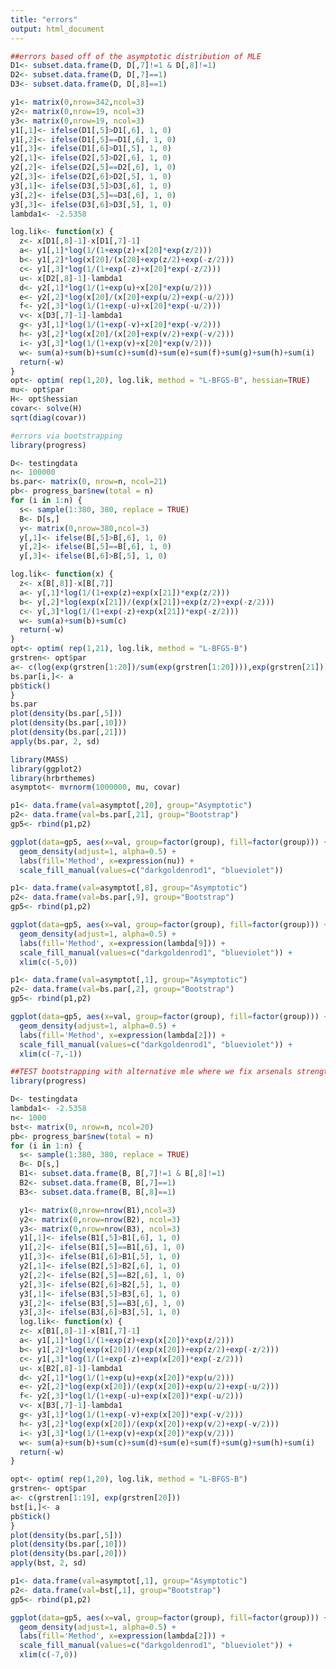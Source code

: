 ```yaml
---
title: "errors"
output: html_document
---
```


```r
##errors based off of the asymptotic distribution of MLE
D1<- subset.data.frame(D, D[,7]!=1 & D[,8]!=1)
D2<- subset.data.frame(D, D[,7]==1)
D3<- subset.data.frame(D, D[,8]==1)

y1<- matrix(0,nrow=342,ncol=3)
y2<- matrix(0,nrow=19, ncol=3)
y3<- matrix(0,nrow=19, ncol=3)
y1[,1]<- ifelse(D1[,5]>D1[,6], 1, 0)
y1[,2]<- ifelse(D1[,5]==D1[,6], 1, 0)
y1[,3]<- ifelse(D1[,6]>D1[,5], 1, 0)
y2[,1]<- ifelse(D2[,5]>D2[,6], 1, 0)
y2[,2]<- ifelse(D2[,5]==D2[,6], 1, 0)
y2[,3]<- ifelse(D2[,6]>D2[,5], 1, 0)
y3[,1]<- ifelse(D3[,5]>D3[,6], 1, 0)
y3[,2]<- ifelse(D3[,5]==D3[,6], 1, 0)
y3[,3]<- ifelse(D3[,6]>D3[,5], 1, 0)
lambda1<- -2.5358

log.lik<- function(x) {
  z<- x[D1[,8]-1]-x[D1[,7]-1]
  a<- y1[,1]*log(1/(1+exp(z)+x[20]*exp(z/2)))
  b<- y1[,2]*log(x[20]/(x[20]+exp(z/2)+exp(-z/2)))
  c<- y1[,3]*log(1/(1+exp(-z)+x[20]*exp(-z/2)))
  u<- x[D2[,8]-1]-lambda1
  d<- y2[,1]*log(1/(1+exp(u)+x[20]*exp(u/2)))
  e<- y2[,2]*log(x[20]/(x[20]+exp(u/2)+exp(-u/2)))
  f<- y2[,3]*log(1/(1+exp(-u)+x[20]*exp(-u/2)))
  v<- x[D3[,7]-1]-lambda1
  g<- y3[,1]*log(1/(1+exp(-v)+x[20]*exp(-v/2)))
  h<- y3[,2]*log(x[20]/(x[20]+exp(v/2)+exp(-v/2)))
  i<- y3[,3]*log(1/(1+exp(v)+x[20]*exp(v/2)))
  w<- sum(a)+sum(b)+sum(c)+sum(d)+sum(e)+sum(f)+sum(g)+sum(h)+sum(i)
  return(-w)
}
opt<- optim( rep(1,20), log.lik, method = "L-BFGS-B", hessian=TRUE)
mu<- opt$par
H<- opt$hessian
covar<- solve(H)
sqrt(diag(covar))
```

```r
#errors via bootstrapping
library(progress)

D<- testingdata
n<- 100000
bs.par<- matrix(0, nrow=n, ncol=21)
pb<- progress_bar$new(total = n)
for (i in 1:n) {
  s<- sample(1:380, 380, replace = TRUE)
  B<- D[s,]
  y<- matrix(0,nrow=380,ncol=3)
  y[,1]<- ifelse(B[,5]>B[,6], 1, 0)
  y[,2]<- ifelse(B[,5]==B[,6], 1, 0)
  y[,3]<- ifelse(B[,6]>B[,5], 1, 0)

log.lik<- function(x) {
  z<- x[B[,8]]-x[B[,7]]
  a<- y[,1]*log(1/(1+exp(z)+exp(x[21])*exp(z/2)))
  b<- y[,2]*log(exp(x[21])/(exp(x[21])+exp(z/2)+exp(-z/2)))
  c<- y[,3]*log(1/(1+exp(-z)+exp(x[21])*exp(-z/2)))
  w<- sum(a)+sum(b)+sum(c)
  return(-w)
}
opt<- optim( rep(1,21), log.lik, method = "L-BFGS-B")
grstren<- opt$par
a<- c(log(exp(grstren[1:20])/sum(exp(grstren[1:20]))),exp(grstren[21]))
bs.par[i,]<- a
pb$tick()
}
bs.par
plot(density(bs.par[,5]))
plot(density(bs.par[,10]))
plot(density(bs.par[,21]))
apply(bs.par, 2, sd)          

```
```r
library(MASS)
library(ggplot2)
library(hrbrthemes)
asymptot<- mvrnorm(1000000, mu, covar)

p1<- data.frame(val=asymptot[,20], group="Asymptotic")
p2<- data.frame(val=bs.par[,21], group="Bootstrap")
gp5<- rbind(p1,p2)

ggplot(data=gp5, aes(x=val, group=factor(group), fill=factor(group))) +
  geom_density(adjust=1, alpha=0.5) +
  labs(fill='Method', x=expression(nu)) +
  scale_fill_manual(values=c("darkgoldenrod1", "blueviolet"))

p1<- data.frame(val=asymptot[,8], group="Asymptotic")
p2<- data.frame(val=bs.par[,9], group="Bootstrap")
gp5<- rbind(p1,p2)

ggplot(data=gp5, aes(x=val, group=factor(group), fill=factor(group))) +
  geom_density(adjust=1, alpha=0.5) +
  labs(fill='Method', x=expression(lambda[9])) +
  scale_fill_manual(values=c("darkgoldenrod1", "blueviolet")) +
  xlim(c(-5,0))

p1<- data.frame(val=asymptot[,1], group="Asymptotic")
p2<- data.frame(val=bs.par[,2], group="Bootstrap")
gp5<- rbind(p1,p2)

ggplot(data=gp5, aes(x=val, group=factor(group), fill=factor(group))) +
  geom_density(adjust=1, alpha=0.5) +
  labs(fill='Method', x=expression(lambda[2])) +
  scale_fill_manual(values=c("darkgoldenrod1", "blueviolet")) +
  xlim(c(-7,-1))
```




```r
##TEST bootstrapping with alternative mle where we fix arsenals strength
library(progress)

D<- testingdata
lambda1<- -2.5358
n<- 1000
bst<- matrix(0, nrow=n, ncol=20)
pb<- progress_bar$new(total = n)
for (i in 1:n) {
  s<- sample(1:380, 380, replace = TRUE)
  B<- D[s,]
  B1<- subset.data.frame(B, B[,7]!=1 & B[,8]!=1)
  B2<- subset.data.frame(B, B[,7]==1)
  B3<- subset.data.frame(B, B[,8]==1)

  y1<- matrix(0,nrow=nrow(B1),ncol=3)
  y2<- matrix(0,nrow=nrow(B2), ncol=3)
  y3<- matrix(0,nrow=nrow(B3), ncol=3)
  y1[,1]<- ifelse(B1[,5]>B1[,6], 1, 0)
  y1[,2]<- ifelse(B1[,5]==B1[,6], 1, 0)
  y1[,3]<- ifelse(B1[,6]>B1[,5], 1, 0)
  y2[,1]<- ifelse(B2[,5]>B2[,6], 1, 0)
  y2[,2]<- ifelse(B2[,5]==B2[,6], 1, 0)
  y2[,3]<- ifelse(B2[,6]>B2[,5], 1, 0)
  y3[,1]<- ifelse(B3[,5]>B3[,6], 1, 0)
  y3[,2]<- ifelse(B3[,5]==B3[,6], 1, 0)
  y3[,3]<- ifelse(B3[,6]>B3[,5], 1, 0)
  log.lik<- function(x) {
  z<- x[B1[,8]-1]-x[B1[,7]-1]
  a<- y1[,1]*log(1/(1+exp(z)+exp(x[20])*exp(z/2)))
  b<- y1[,2]*log(exp(x[20])/(exp(x[20])+exp(z/2)+exp(-z/2)))
  c<- y1[,3]*log(1/(1+exp(-z)+exp(x[20])*exp(-z/2)))
  u<- x[B2[,8]-1]-lambda1
  d<- y2[,1]*log(1/(1+exp(u)+exp(x[20])*exp(u/2)))
  e<- y2[,2]*log(exp(x[20])/(exp(x[20])+exp(u/2)+exp(-u/2)))
  f<- y2[,3]*log(1/(1+exp(-u)+exp(x[20])*exp(-u/2)))
  v<- x[B3[,7]-1]-lambda1
  g<- y3[,1]*log(1/(1+exp(-v)+exp(x[20])*exp(-v/2)))
  h<- y3[,2]*log(exp(x[20])/(exp(x[20])+exp(v/2)+exp(-v/2)))
  i<- y3[,3]*log(1/(1+exp(v)+exp(x[20])*exp(v/2)))
  w<- sum(a)+sum(b)+sum(c)+sum(d)+sum(e)+sum(f)+sum(g)+sum(h)+sum(i)
  return(-w)
}

opt<- optim( rep(1,20), log.lik, method = "L-BFGS-B")
grstren<- opt$par
a<- c(grstren[1:19], exp(grstren[20]))
bst[i,]<- a
pb$tick()
}
plot(density(bs.par[,5]))
plot(density(bs.par[,10]))
plot(density(bs.par[,20]))
apply(bst, 2, sd) 

p1<- data.frame(val=asymptot[,1], group="Asymptotic")
p2<- data.frame(val=bst[,1], group="Bootstrap")
gp5<- rbind(p1,p2)

ggplot(data=gp5, aes(x=val, group=factor(group), fill=factor(group))) +
  geom_density(adjust=1, alpha=0.5) +
  labs(fill='Method', x=expression(lambda[2])) +
  scale_fill_manual(values=c("darkgoldenrod1", "blueviolet")) +
  xlim(c(-7,0))
```

